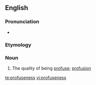 ==English==

===Pronunciation===
* {{a|US}} {{IPA|/proʊˈfjus.nəs/|lang=en}}

===Etymology===
{{suffix|en|profuse|ness}}

===Noun===
{{en-noun|-|es}}

# The quality of being [[profuse]]; [[profusion]]

[[te:profuseness]]
[[vi:profuseness]]
